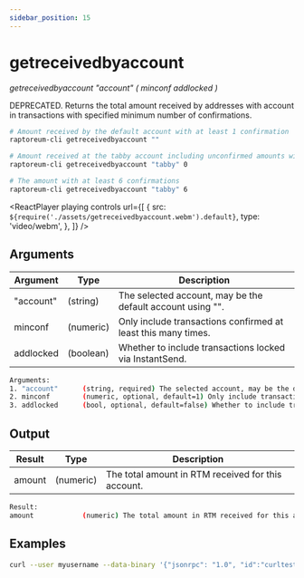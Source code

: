 ```yaml
---
sidebar_position: 15
---
```



# getreceivedbyaccount

_getreceivedbyaccount "account" ( minconf addlocked )_

DEPRECATED. Returns the total amount received by addresses with account in transactions with specified minimum number of confirmations.

```bash
# Amount received by the default account with at least 1 confirmation
raptoreum-cli getreceivedbyaccount ""

# Amount received at the tabby account including unconfirmed amounts with zero confirmations
raptoreum-cli getreceivedbyaccount "tabby" 0

# The amount with at least 6 confirmations
raptoreum-cli getreceivedbyaccount "tabby" 6
```

<ReactPlayer
  playing
  controls
  url={[
    {
      src: `${require('./assets/getreceivedbyaccount.webm').default}`,
      type: 'video/webm',
    },
  ]}
/>

## Arguments

| Argument  | Type      | Description                                                   |
| --------- | --------- | ------------------------------------------------------------- |
| "account" | (string)  | The selected account, may be the default account using "".    |
| minconf   | (numeric) | Only include transactions confirmed at least this many times. |
| addlocked | (boolean) | Whether to include transactions locked via InstantSend.       |

```bash
Arguments:
1. "account"      (string, required) The selected account, may be the default account using "".
2. minconf        (numeric, optional, default=1) Only include transactions confirmed at least this many times.
3. addlocked      (bool, optional, default=false) Whether to include transactions locked via InstantSend.
```

## Output

| Result | Type      | Description                                        |
| ------ | --------- | -------------------------------------------------- |
| amount | (numeric) | The total amount in RTM received for this account. |

```bash
Result:
amount            (numeric) The total amount in RTM received for this account.
```

## Examples

```bash
curl --user myusername --data-binary '{"jsonrpc": "1.0", "id":"curltest", "method": "getreceivedbyaccount", "params": ["tabby", 6] }' -H 'content-type: text/plain;' http://127.0.0.1:9998/
```
